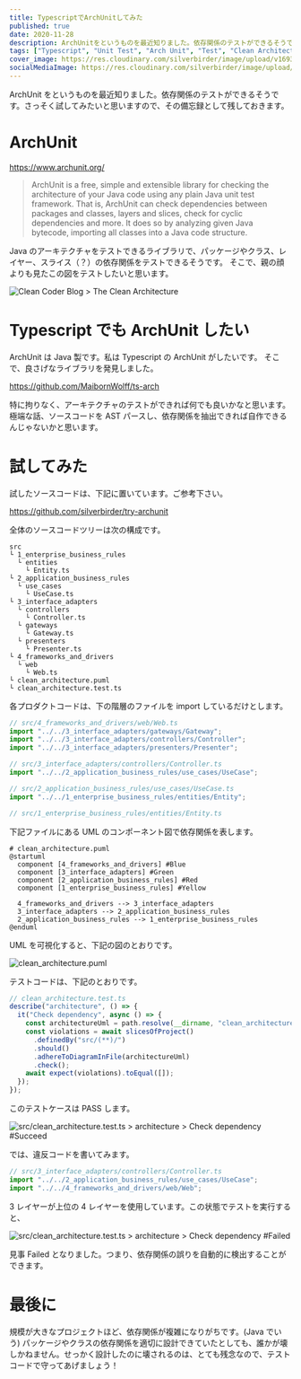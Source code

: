 ```yaml
---
title: TypescriptでArchUnitしてみた
published: true
date: 2020-11-28
description: ArchUnitをというものを最近知りました。依存関係のテストができるそうです。さっそく試してみたいと思いますので、その備忘録として残しておきます。
tags: ["Typescript", "Unit Test", "Arch Unit", "Test", "Clean Architecture"]
cover_image: https://res.cloudinary.com/silverbirder/image/upload/v1693376915/silver-birder.github.io/blog/CleanArchitecture.jpg
socialMediaImage: https://res.cloudinary.com/silverbirder/image/upload/v1693376915/silver-birder.github.io/blog/CleanArchitecture.jpg
---
```



ArchUnit をというものを最近知りました。依存関係のテストができるそうです。さっそく試してみたいと思いますので、その備忘録として残しておきます。

# ArchUnit

https://www.archunit.org/

> ArchUnit is a free, simple and extensible library for checking the architecture of your Java code using any plain Java unit test framework. That is, ArchUnit can check dependencies between packages and classes, layers and slices, check for cyclic dependencies and more. It does so by analyzing given Java bytecode, importing all classes into a Java code structure.

Java のアーキテクチャをテストできるライブラリで、パッケージやクラス、レイヤー、スライス（？）の依存関係をテストできるそうです。
そこで、親の顔よりも見たこの図をテストしたいと思います。

<Image
  src="https://res.cloudinary.com/silverbirder/image/upload/v1693376915/silver-birder.github.io/blog/CleanArchitecture.jpg"
  width={772}
  height={567}
  layout="constrained"
  alt="Clean Coder Blog > The Clean Architecture"
  href="https://blog.cleancoder.com/uncle-bob/2012/08/13/the-clean-architecture.html"
/>

# Typescript でも ArchUnit したい

ArchUnit は Java 製です。私は Typescript の ArchUnit がしたいです。
そこで、良さげなライブラリを発見しました。

https://github.com/MaibornWolff/ts-arch

特に拘りなく、アーキテクチャのテストができれば何でも良いかなと思います。
極端な話、ソースコードを AST パースし、依存関係を抽出できれば自作できるんじゃないかと思います。

# 試してみた

試したソースコードは、下記に置いています。ご参考下さい。

https://github.com/silverbirder/try-archunit

全体のソースコードツリーは次の構成です。

```
src
└ 1_enterprise_business_rules
  └ entities
    └ Entity.ts
└ 2_application_business_rules
  └ use_cases
    └ UseCase.ts
└ 3_interface_adapters
  └ controllers
    └ Controller.ts
  └ gateways
    └ Gateway.ts
  └ presenters
    └ Presenter.ts
└ 4_frameworks_and_drivers
  └ web
    └ Web.ts
└ clean_architecture.puml
└ clean_architecture.test.ts
```

各プロダクトコードは、下の階層のファイルを import しているだけとします。

```typescript
// src/4_frameworks_and_drivers/web/Web.ts
import "../../3_interface_adapters/gateways/Gateway";
import "../../3_interface_adapters/controllers/Controller";
import "../../3_interface_adapters/presenters/Presenter";
```

```typescript
// src/3_interface_adapters/controllers/Controller.ts
import "../../2_application_business_rules/use_cases/UseCase";
```

```typescript
// src/2_application_business_rules/use_cases/UseCase.ts
import "../../1_enterprise_business_rules/entities/Entity";
```

```typescript
// src/1_enterprise_business_rules/entities/Entity.ts
```

下記ファイルにある UML のコンポーネント図で依存関係を表します。

```
# clean_architecture.puml
@startuml
  component [4_frameworks_and_drivers] #Blue
  component [3_interface_adapters] #Green
  component [2_application_business_rules] #Red
  component [1_enterprise_business_rules] #Yellow

  4_frameworks_and_drivers --> 3_interface_adapters
  3_interface_adapters --> 2_application_business_rules
  2_application_business_rules --> 1_enterprise_business_rules
@enduml
```

UML を可視化すると、下記の図のとおりです。

<Image
  src="https://res.cloudinary.com/silverbirder/image/upload/v1614430164/silver-birder.github.io/blog/clean_architecture.puml.png"
  width={470}
  height={684}
  layout="constrained"
  alt="clean_architecture.puml"
/>

テストコードは、下記のとおりです。

```typescript
// clean_architecture.test.ts
describe("architecture", () => {
  it("Check dependency", async () => {
    const architectureUml = path.resolve(__dirname, "clean_architecture.puml");
    const violations = await slicesOfProject()
      .definedBy("src/(**)/")
      .should()
      .adhereToDiagramInFile(architectureUml)
      .check();
    await expect(violations).toEqual([]);
  });
});
```

このテストケースは PASS します。

<Image
  src="https://res.cloudinary.com/silverbirder/image/upload/v1614430233/silver-birder.github.io/blog/src_clean_architecture_test_ts_architecture_check_dependency_succeed.png"
  width={962}
  height={422}
  layout="constrained"
  alt="src/clean_architecture.test.ts > architecture > Check dependency #Succeed"
/>

では、違反コードを書いてみます。

```typescript
// src/3_interface_adapters/controllers/Controller.ts
import "../../2_application_business_rules/use_cases/UseCase";
import "../../4_frameworks_and_drivers/web/Web";
```

3 レイヤーが上位の 4 レイヤーを使用しています。この状態でテストを実行すると、

<Image
  src="https://res.cloudinary.com/silverbirder/image/upload/v1614430292/silver-birder.github.io/blog/src_clean_architecture_test_ts_architecture_check_dependency_failed.png"
  width={1200}
  height={564}
  layout="constrained"
  alt="src/clean_architecture.test.ts > architecture > Check dependency #Failed"
/>

見事 Failed となりました。つまり、依存関係の誤りを自動的に検出することができます。

# 最後に

規模が大きなプロジェクトほど、依存関係が複雑になりがちです。(Java でいう) パッケージやクラスの依存関係を適切に設計できていたとしても、誰かが壊しかねません。せっかく設計したのに壊されるのは、とても残念なので、テストコードで守ってあげましょう！

